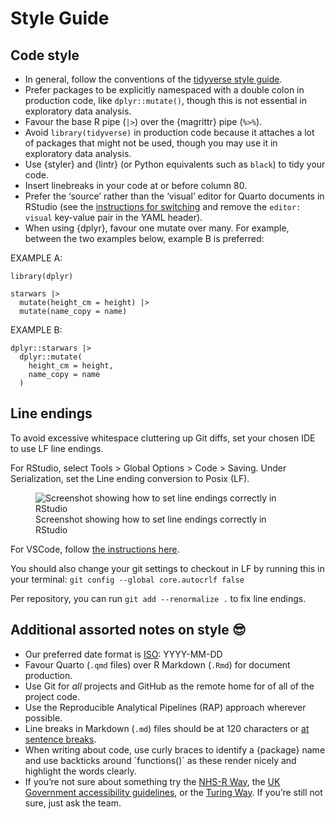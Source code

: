 # Style Guide

## Code style

* In general, follow the conventions of the [tidyverse style guide](https://style.tidyverse.org/).
* Prefer packages to be explicitly namespaced with a double colon in production code, like `dplyr::mutate()`, though this is not essential in exploratory data analysis.
* Favour the base R pipe (`|>`) over the {magrittr} pipe (`%>%`).
* Avoid `library(tidyverse)` in production code because it attaches a lot of packages that might not be used, though you may use it in exploratory data analysis.
* Use {styler} and {lintr} (or Python equivalents such as `black`) to tidy your code.
* Insert linebreaks in your code at or before column 80.
* Prefer the 'source' rather than the 'visual' editor for Quarto documents in RStudio (see the [instructions for switching](https://docs.posit.co/ide/user/ide/guide/documents/visual-editor.html#switching-modes) and remove the `editor: visual` key-value pair in the YAML header).
* When using {dplyr}, favour one mutate over many. For example, between the two examples below, example B is preferred:

EXAMPLE A:
```
library(dplyr)

starwars |>
  mutate(height_cm = height) |>
  mutate(name_copy = name)
```

EXAMPLE B:
```
dplyr::starwars |>
  dplyr::mutate(
    height_cm = height,
    name_copy = name
  )
```

## Line endings

To avoid excessive whitespace cluttering up Git diffs, set your chosen IDE to use LF line endings.

For RStudio, select Tools > Global Options > Code > Saving. Under Serialization, set the Line ending conversion to Posix (LF).

![Screenshot showing how to set line endings correctly in RStudio](rstudio_eol.png)

For VSCode, follow [the instructions here](https://stackoverflow.com/a/73985251).

You should also change your git settings to checkout in LF by running this in your terminal: `git config --global core.autocrlf false`

Per repository, you can run `git add --renormalize .` to fix line endings.


## Additional assorted notes on style 😎

* Our preferred date format is [ISO](https://www.iso.org/iso-8601-date-and-time-format.html): YYYY-MM-DD
* Favour Quarto (`.qmd` files) over R Markdown (`.Rmd`) for document production.
* Use Git for *all* projects and GitHub as the remote home for of all of the project code.
* Use the Reproducible Analytical Pipelines (RAP) approach wherever possible.
* Line breaks in Markdown (`.md`) files should be at 120 characters or [at sentence breaks](https://nhsrway.nhsrcommunity.com/style-guides.html#write-each-sentence-in-a-new-line-line-breaks).
* When writing about code, use curly braces to identify a {package} name and use backticks around \`functions()\` as these render nicely and highlight the words clearly.
* If you're not sure about something try the [NHS-R Way](https://nhsrway.nhsrcommunity.com/style-guides.html), the [UK Government accessibility guidelines](https://www.gov.uk/guidance/accessibility-requirements-for-public-sector-websites-and-apps), or the [Turing Way](https://the-turing-way.netlify.app/index.html). If you're still not sure, just ask the team.
